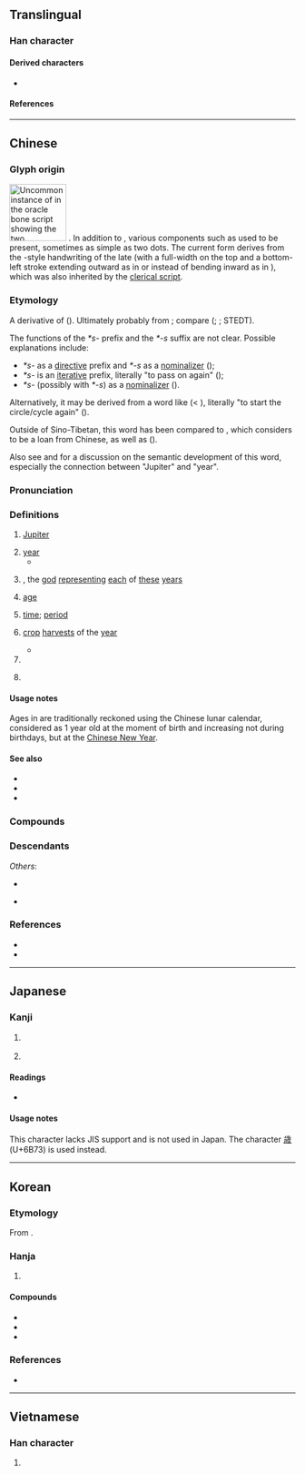 {{also|歳|岁|亗|嵗}}
{{character info}}
{{character info|0x2F8F3}}

==Translingual==
{{Han simplified forms|歲|歳|岁}}

===Han character===
{{Han char|rn=77|rad=止|as=09|sn=13|four=21253|canj=YMIHH|ids=⿱止⿵戌𣥂}}

====Derived characters====
* {{l|mul|[[劌]], [[噦]], [[奯]], [[檅]], [[濊]], [[獩]], [[穢]], [[翽]], [[薉]], [[鐬]], [[顪]], [[饖]], [[鱥]], [[䠩]], [[䮹]], [[𢆫]], [[𣦧]], [[𣦭]], [[𣦮]], [[𧸗]]}}

====References====
{{Han ref|kx=0577.020|dkj=16326|dj=0967.170|hdz=21443.200|uh=6B72|ud=27506|bh=B7B3|bd=47027}}
{{Han ref|uh=2F8F3}}

----

==Chinese==
{{zh-forms|s=岁|alt=嵗,歳,𫞓,𢧡,𢧁,㞸,亗,㒸}}

===Glyph origin===
{{Han etym}}
[[File:歲-oracle-2.svg|thumb|100px|Uncommon instance of {{m-self|zh|歲}} in the [[oracle bone script]] showing the two {{lang|zh|止}} components.]]
{{Han compound|步|戉|c1=s|c2=p|ls=psc}}. In addition to {{zh-l|*戉}}, various components such as {{zh-l|*月|gloss=moon; month}} used to be present, sometimes as simple as two dots. The current form derives from the {{w|Qin (state)|Qin}}-style handwriting of the late {{w|Warring States}} (with a full-width {{zh-l|*止}} on the top and a bottom-left {{zh-l|*撇}} stroke extending outward as in {{zh-l|*戊}} or {{zh-l|*戌}} instead of bending inward as in {{zh-l|*戉}}), which was also inherited by the [[clerical script]].

===Etymology===
A derivative of {{och-l|越|to pass over|id=2}} ({{zh-ref|Mei, 1979, 1992}}). Ultimately probably from {{inh|zh|sit-pro|*grwat||to travel; to go through}}; compare {{cog|bo|སྐྱོད||to go}} ({{zh-ref|Mei, 1979, 1992}}; {{zh-ref|Gong Hwang-cherng, 2002}}; STEDT).

The functions of the ''*s-'' prefix and the ''*-s'' suffix are not clear. Possible explanations include:
* ''*s-'' as a [[directive]] prefix and ''*-s'' as a [[nominalizer]] ({{zh-ref|Mei, 1992}});
* ''*s-'' is an [[iterative]] prefix, literally "to pass on again" ({{zh-ref|Schuessler, 2007}});
* ''*s-'' (possibly with ''*-s'') as a [[nominalizer]] ({{zh-ref|Smith, 2012}}).

Alternatively, it may be derived from a word like {{och-l|圓|round; circle}} (< {{inh|zh|sit-pro|*wal||round; circular}}), literally "to start the circle/cycle again" ({{zh-ref|Schuessler, 2007}}).

Outside of Sino-Tibetan, this word has been compared to {{cog|th|ขวบ||year}}, which {{zh-ref|Bodman (1980)}} considers to be a loan from Chinese, as well as {{cog|map-pro|*kawaS||year; season; sky}} ({{zh-ref|Sagart, 2005}}).

Also see {{zh-ref|Schuessler (2007)}} and {{zh-ref|Smith (2012)}} for a discussion on the semantic development of this word, especially the connection between "Jupiter" and "year".

===Pronunciation===
{{zh-pron
|m=suì
|m-s=sui4
|dg=суй3
|c=seoi3
|c-t=lhui1
|g=sui4
|h=pfs=se/soi/sui;gd=sê4/sui4
|h_note=Meixian: sê4 - vernacular; sui4 - literary
|j=sui3
|mb=hṳe̿/sṳ̿
|mb_note=hṳe̿ - vernacular; sṳ̿ - literary
|md=huói/suói
|md_note=huói - vernacular; suói - literary
|mn=xm,tp,mg,hc,tc,ph:hè/qz,lk,sx,km,hc:hèr/zz,kh,tn,yl:hòe/sòe
|mn_note=hè/hèr/hòe - vernacular; sòe - literary
|mn-t=huê3/suê3
|mn-t_note=huê3 - vernacular; suê3 - literary
|w=2soe
|x=sei4
|ma=y
|mc=y
|oc=y
|cat=n,cl
}}

===Definitions===
{{zh-hanzi}}

# {{lb|zh|literary}} [[Jupiter]] {{gloss|planet}}
# [[year]]
#* {{zh-x|子.曰：「歲 寒，然 後 知 松柏 之 後 彫[凋]{diāo} 也。」|The Master said, "When the '''year''' becomes cold, then we know how the pine and the cypress are the last to lose their leaves."|ref=Analects|CL}}
# {{w|Tai Sui}}, the [[god]] [[represent]]ing [[each]] of [[these]] [[year]]s
# {{lb|zh|literary}} [[age]]
# {{lb|zh|literary}} [[time]]; [[period]]
# {{lb|zh|literary}} [[crop]] [[harvest]]s of the [[year]]
#* {{zh-x|苟 無 歲，何 有 民？苟 無 民，何 有 君？|Whence the people, if not for '''the harvests'''? Whence the prince, if not for the people?|ref=Zhanguoce}}
# {{zh-classifier|time|t=[[year]]}}
# {{zh-classifier|age (of a person or animal)|t=[[year]] old}}
#: {{zh-x|你 現在 幾 歲？|How old are you now?}}
#: {{zh-x|我 十八 歲。|I am 18 '''years''' old.}}
#: {{zh-x|一個 十 歲 的 女孩|a ten-'''year'''-old girl}}

====Usage notes====
Ages in {{zh-l|歲}} are traditionally reckoned using the Chinese lunar calendar, considered as 1 year old at the moment of birth and increasing not during birthdays, but at the [[Chinese New Year]].

====See also====
* {{zh-l|年|year < harvest}}
* {{zh-l|年紀}}
* {{zh-l|年齡}}

===Compounds===
{{zh-der|歲出|歲初|歲寒三友|歲末|歲暮|歲入|歲時|歲收|歲首|歲數|歲修|歲月|太歲|一歲三遷|一歲九遷|三呼萬歲|上了歲數|上歲數兒|亞歲|以日為歲|來歲|共歲|凶年饑歲|分歲|初歲|別歲|千歲|千歲一時|千秋萬歲|卒歲|去歲|同歲|善歲|嗣歲|嘉歲|報歲|報歲蘭|壓歲|壓歲錢|太歲年名|守歲|安太歲|客歲|富歲|實歲|寸陰若歲|崢嶸歲月|年歲|年深歲改|幾歲|度日如歲|度歲|徂歲|悲歡歲月|惡歲|撞太歲|撞鐘太歲|改歲|敗歲|新歲|日久歲深|日長歲久|旬歲|星歲|時和歲稔|時和歲豐|晚歲|暑歲|暮歲|望歲|期歲|樂歲|歉歲|歲不我與|歲事|歲凶|歲功|歲君|歲在龍蛇|歲夜|歲寒|歲寒不凋|歲寒松柏|歲差|歲幣|歲弊|歲星|歲時伏臘|歲晏|歲會|歲月不居|歲月如梭|歲月如流|歲月崢嶸|歲朘月耗|歲朝|歲杪|歲歲平安|歲比不登|歲稔年豐|歲考|歲荒|歲華|歲行|歲計|歲試|歲豐年稔|歲貢|歲闌|歲除|歲陰|歲陽|比歲|比歲不登|活太歲|犯歲|獻歲|玩日愒歲|玩歲愒日|發歲|百歲|百歲之好|百歲之後|百歲千秋|百歲羹|萬歲|萬歲千秋|萬歲爺|穰歲|窮年累歲|終歲|綺紈之歲|聊以卒歲|舊歲|花花太歲|虛歲|豐年稔歲|賀歲|足歲|辭歲|近歲|連歲|週歲|長命百歲|長歲錢|開歲|間歲|饑饉之歲}}

===Descendants===
{{CJKV||j=歳|さい|세|tuế}}
''Others'':
* {{desc|bor=1|unc=1|th|ขวบ||year}}
* {{desc|bor=1|vi|-}} {{vi-l|tuổi|歲|age; year}}

===References===
* {{R:yue:Hanzi}}
* {{thcwd|9664}}

{{zh-cat|Beginning|Age|Time}}

----

==Japanese==

===Kanji===
{{ja-kanji|grade=|rs=止09}}

# {{alt form|ja|-}} {{ja-r|歳|さい|gloss=year (age counter)}}
# {{alt form|ja|-}} {{ja-r|才|さい|gloss=year (age counter)}}

====Readings====
* {{ja-readings|on=[[せい]] (sei), [[さい]] (sai)|kun=[[とし]] (toshi), [[よわい]] (yowai)}}

====Usage notes====
This character lacks JIS support and is not used in Japan. The character [[歳]] (U+6B73) is used instead.

----

==Korean==

===Etymology===
From {{der|ko|ltc|-}} {{ltc-l|歲|id=1}}. {{hanja-hunmong|셰|syey|天文#상02A}}

===Hanja===
{{ko-hanja-search}}
{{ko-hanja|해|세}}

# {{hanja form of|세|[[age]] (counter); [[year]] (about age}}

====Compounds====
{{der-top3|Compounds}}
* {{ko-l|세월|歲月}}
* {{ko-l|세배|歲拜}}
* {{ko-l|연세|年歲}}
{{der-bottom}}

===References===
* {{R:hanjadoc|5633}}

----

==Vietnamese==

===Han character===
{{vi-readings|reading=tuế, tuổi|rs=止09}}

# {{rfdef|vi|sort=止09}}
